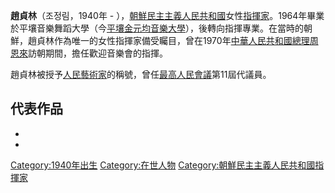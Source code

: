 '''趙貞林'''（조정림，1940年 - ），[[朝鮮民主主義人民共和國|朝鮮民主主義人民共和國]]女性[[指揮家|指揮家]]。1964年畢業於平壤音樂舞蹈大學（今[[平壤金元均音樂大學|平壤金元均音樂大學]]），後轉向指揮專業。在當時的朝鮮，趙貞林作為唯一的女性指揮家備受矚目，曾在1970年[[中華人民共和國總理|中華人民共和國總理]][[周恩來|周恩來]]訪朝期間，擔任歡迎音樂會的指揮。

趙貞林被授予[[人民藝術家|人民藝術家]]的稱號，曾任[[最高人民會議|最高人民會議]]第11屆代議員。

==代表作品==
* {{YouTube|I6rpNSpdzmg|문경고개／聞慶關}}
* {{YouTube|CtPyfmSklsw|청산벌에 풍년이 왔네／青山里的豐年}}

[[Category:1940年出生|Category:1940年出生]]
[[Category:在世人物|Category:在世人物]]
[[Category:朝鮮民主主義人民共和國指揮家|Category:朝鮮民主主義人民共和國指揮家]]